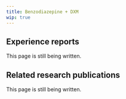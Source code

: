 ---
title: Benzodiazepine + DXM
wip: true
---

## Experience reports

This page is still being written.

## Related research publications

This page is still being written.

